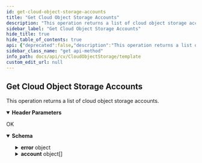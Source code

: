 ```yaml
---
id: get-cloud-object-storage-accounts
title: "Get Cloud Object Storage Accounts"
description: "This operation returns a list of cloud object storage accounts."
sidebar_label: "Get Cloud Object Storage Accounts"
hide_title: true
hide_table_of_contents: true
api: {"deprecated":false,"description":"This operation returns a list of cloud object storage accounts.\n","operationId":"Get Cloud Object Storage Accounts","parameters":[{"description":"","in":"header","name":"Authtoken","required":true,"schema":{"example":"{{TOKEN}}","type":"string"}}],"tags":["Cloud Object Storage"],"responses":{"200":{"description":"OK","content":{"application/json":{"schema":{"type":"object","properties":{"error":{"type":"object","properties":{"errorMessage":{"type":"string"},"errorCode":{"type":"integer"}}},"account":{"type":"array","items":{"type":"object","properties":{"vendorType":{"type":"integer"},"backupSize":{"type":"integer"},"slaStatus":{"type":"integer"},"vendorDisplayName":{"type":"string"},"backupTime":{"type":"integer"},"status":{"type":"integer"},"instance":{"type":"object","properties":{"clientId":{"type":"integer"},"clientName":{"type":"string"},"instanceName":{"type":"string"},"instanceId":{"type":"integer"}}},"plan":{"type":"object","properties":{"planName":{"type":"string"},"planId":{"type":"integer"}}}}}}},"x-examples":{"Example 1":{"error":{"errorMessage":"","errorCode":0},"account":[{"vendorType":21,"backupSize":917517607,"slaStatus":1,"vendorDisplayName":"Azure Data Lake Storage Gen2","backupTime":1569598599,"status":0,"instance":{"clientId":1103,"clientName":"Gen2_1","instanceName":"Gen2_1","instanceId":15},"plan":{"planName":"plan1","planId":2}},{"vendorType":21,"backupSize":917381208,"slaStatus":1,"vendorDisplayName":"Azure Data Lake Storage Gen2","backupTime":1569598867,"status":0,"instance":{"clientId":1105,"clientName":"gen2_linux","instanceName":"gen2_linux","instanceId":16},"plan":{"planName":"plan1","planId":2}},{"vendorType":21,"backupSize":2226167,"slaStatus":2,"vendorDisplayName":"Azure Data Lake Storage Gen2","backupTime":1569598267,"status":0,"instance":{"clientId":1117,"clientName":"gen2_3_new","instanceName":"gen2_3_new","instanceId":27},"plan":{"planName":"plan1","planId":2}},{"vendorType":21,"backupSize":23429929854,"slaStatus":1,"vendorDisplayName":"Azure Data Lake Storage Gen2","backupTime":1569602687,"status":0,"instance":{"clientId":1121,"clientName":"gen2_scale1","instanceName":"gen2_scale1","instanceId":31},"plan":{"planName":"plan1","planId":2}},{"vendorType":21,"backupSize":23429930159,"slaStatus":1,"vendorDisplayName":"Azure Data Lake Storage Gen2","backupTime":1569609067,"status":0,"instance":{"clientId":1123,"clientName":"gen2_scale_linux","instanceName":"gen2_scale_linux","instanceId":33},"plan":{"planName":"plan1","planId":2}},{"vendorType":5,"backupSize":191102375,"slaStatus":3,"vendorDisplayName":"Amazon S3","backupTime":1569600608,"status":0,"instance":{"clientId":1133,"clientName":"s3client","instanceName":"s3client","instanceId":41},"plan":{"planName":"plan1","planId":2}},{"vendorType":6,"backupSize":0,"slaStatus":3,"vendorDisplayName":"Azure Blob","backupTime":0,"status":0,"instance":{"clientId":1139,"clientName":"testblob","instanceName":"testblob","instanceId":44},"plan":{"planName":"plan1","planId":2}},{"vendorType":5,"backupSize":0,"slaStatus":3,"vendorDisplayName":"Amazon S3","backupTime":0,"status":0,"instance":{"clientId":1133,"clientName":"s3client","instanceName":"tests3","instanceId":50},"plan":{"planName":"","planId":0}},{"vendorType":21,"backupSize":917361950,"slaStatus":1,"vendorDisplayName":"Azure Data Lake Storage Gen2","backupTime":1569598821,"status":0,"instance":{"clientId":1141,"clientName":"TC54790","instanceName":"TC54790","instanceId":51},"plan":{"planName":"plan1","planId":2}}]}}},"examples":{"Example 1":{"value":{"error":{"errorMessage":"","errorCode":0},"account":[{"vendorType":21,"backupSize":917517607,"slaStatus":1,"vendorDisplayName":"Azure Data Lake Storage Gen2","backupTime":1569598599,"status":0,"instance":{"clientId":1103,"clientName":"Gen2_1","instanceName":"Gen2_1","instanceId":15},"plan":{"planName":"plan1","planId":2}},{"vendorType":21,"backupSize":917381208,"slaStatus":1,"vendorDisplayName":"Azure Data Lake Storage Gen2","backupTime":1569598867,"status":0,"instance":{"clientId":1105,"clientName":"gen2_linux","instanceName":"gen2_linux","instanceId":16},"plan":{"planName":"plan1","planId":2}},{"vendorType":21,"backupSize":2226167,"slaStatus":2,"vendorDisplayName":"Azure Data Lake Storage Gen2","backupTime":1569598267,"status":0,"instance":{"clientId":1117,"clientName":"gen2_3_new","instanceName":"gen2_3_new","instanceId":27},"plan":{"planName":"plan1","planId":2}},{"vendorType":21,"backupSize":23429929854,"slaStatus":1,"vendorDisplayName":"Azure Data Lake Storage Gen2","backupTime":1569602687,"status":0,"instance":{"clientId":1121,"clientName":"gen2_scale1","instanceName":"gen2_scale1","instanceId":31},"plan":{"planName":"plan1","planId":2}},{"vendorType":21,"backupSize":23429930159,"slaStatus":1,"vendorDisplayName":"Azure Data Lake Storage Gen2","backupTime":1569609067,"status":0,"instance":{"clientId":1123,"clientName":"gen2_scale_linux","instanceName":"gen2_scale_linux","instanceId":33},"plan":{"planName":"plan1","planId":2}},{"vendorType":5,"backupSize":191102375,"slaStatus":3,"vendorDisplayName":"Amazon S3","backupTime":1569600608,"status":0,"instance":{"clientId":1133,"clientName":"s3client","instanceName":"s3client","instanceId":41},"plan":{"planName":"plan1","planId":2}},{"vendorType":6,"backupSize":0,"slaStatus":3,"vendorDisplayName":"Azure Blob","backupTime":0,"status":0,"instance":{"clientId":1139,"clientName":"testblob","instanceName":"testblob","instanceId":44},"plan":{"planName":"plan1","planId":2}},{"vendorType":5,"backupSize":0,"slaStatus":3,"vendorDisplayName":"Amazon S3","backupTime":0,"status":0,"instance":{"clientId":1133,"clientName":"s3client","instanceName":"tests3","instanceId":50},"plan":{"planName":"","planId":0}},{"vendorType":21,"backupSize":917361950,"slaStatus":1,"vendorDisplayName":"Azure Data Lake Storage Gen2","backupTime":1569598821,"status":0,"instance":{"clientId":1141,"clientName":"TC54790","instanceName":"TC54790","instanceId":51},"plan":{"planName":"plan1","planId":2}}]}}}}}}},"method":"get","path":"/Instance/CloudStorage","servers":[{"url":"http://{hostname}/webconsole/api","variables":{"hostname":{"default":"localhost","description":"Webconsole"}}}],"info":{"title":"Template","contact":{},"version":"1.0","description":"Template"},"postman":{"name":"Get Cloud Object Storage Accounts","description":{"content":"This operation returns a list of cloud object storage accounts.\n","type":"text/plain"},"url":{"path":["Instance","CloudStorage"],"host":["{{baseUrl}}"],"query":[],"variable":[]},"header":[{"disabled":false,"description":{"content":"(Required) ","type":"text/plain"},"key":"Authtoken","value":""},{"key":"Accept","value":"application/json"}],"method":"GET"}}
sidebar_class_name: "get api-method"
info_path: docs/api/cv/CloudObjectStorage/template
custom_edit_url: null
---
```



## Get Cloud Object Storage Accounts



This operation returns a list of cloud object storage accounts.


<details style={{"marginBottom":"1rem"}} data-collapsed={false} open={true}><summary style={{}}><strong>Header Parameters</strong></summary><div><ul><ParamsItem className={"paramsItem"} param={{"description":"","in":"header","name":"Authtoken","required":true,"schema":{"example":"{{TOKEN}}","type":"string"}}}></ParamsItem></ul></div></details><div><ApiTabs><TabItem label={"200"} value={"200"}><div>

OK

</div><div><MimeTabs schemaType={"response"}><TabItem label={"application/json"} value={"application/json"}><SchemaTabs><TabItem label={"Schema"} value={"Schema"}><details style={{}} data-collapsed={false} open={true}><summary style={{"textAlign":"left"}}><strong>Schema</strong></summary><div style={{"textAlign":"left","marginLeft":"1rem"}}></div><ul style={{"marginLeft":"1rem"}}><SchemaItem collapsible={true} className={"schemaItem"}><details style={{}}><summary style={{}}><strong>error</strong><span style={{"opacity":"0.6"}}> object</span></summary><div style={{"marginLeft":"1rem"}}><SchemaItem collapsible={false} name={"errorMessage"} required={false} deprecated={undefined} schemaDescription={undefined} schemaName={"string"} qualifierMessage={undefined} defaultValue={undefined}></SchemaItem><SchemaItem collapsible={false} name={"errorCode"} required={false} deprecated={undefined} schemaDescription={undefined} schemaName={"integer"} qualifierMessage={undefined} defaultValue={undefined}></SchemaItem></div></details></SchemaItem><SchemaItem collapsible={true} className={"schemaItem"}><details style={{}}><summary style={{}}><strong>account</strong><span style={{"opacity":"0.6"}}> object[]</span></summary><div style={{"marginLeft":"1rem"}}><SchemaItem collapsible={false} name={"vendorType"} required={false} deprecated={undefined} schemaDescription={undefined} schemaName={"integer"} qualifierMessage={undefined} defaultValue={undefined}></SchemaItem><SchemaItem collapsible={false} name={"backupSize"} required={false} deprecated={undefined} schemaDescription={undefined} schemaName={"integer"} qualifierMessage={undefined} defaultValue={undefined}></SchemaItem><SchemaItem collapsible={false} name={"slaStatus"} required={false} deprecated={undefined} schemaDescription={undefined} schemaName={"integer"} qualifierMessage={undefined} defaultValue={undefined}></SchemaItem><SchemaItem collapsible={false} name={"vendorDisplayName"} required={false} deprecated={undefined} schemaDescription={undefined} schemaName={"string"} qualifierMessage={undefined} defaultValue={undefined}></SchemaItem><SchemaItem collapsible={false} name={"backupTime"} required={false} deprecated={undefined} schemaDescription={undefined} schemaName={"integer"} qualifierMessage={undefined} defaultValue={undefined}></SchemaItem><SchemaItem collapsible={false} name={"status"} required={false} deprecated={undefined} schemaDescription={undefined} schemaName={"integer"} qualifierMessage={undefined} defaultValue={undefined}></SchemaItem><SchemaItem collapsible={true} className={"schemaItem"}><details style={{}}><summary style={{}}><strong>instance</strong><span style={{"opacity":"0.6"}}> object</span></summary><div style={{"marginLeft":"1rem"}}><SchemaItem collapsible={false} name={"clientId"} required={false} deprecated={undefined} schemaDescription={undefined} schemaName={"integer"} qualifierMessage={undefined} defaultValue={undefined}></SchemaItem><SchemaItem collapsible={false} name={"clientName"} required={false} deprecated={undefined} schemaDescription={undefined} schemaName={"string"} qualifierMessage={undefined} defaultValue={undefined}></SchemaItem><SchemaItem collapsible={false} name={"instanceName"} required={false} deprecated={undefined} schemaDescription={undefined} schemaName={"string"} qualifierMessage={undefined} defaultValue={undefined}></SchemaItem><SchemaItem collapsible={false} name={"instanceId"} required={false} deprecated={undefined} schemaDescription={undefined} schemaName={"integer"} qualifierMessage={undefined} defaultValue={undefined}></SchemaItem></div></details></SchemaItem><SchemaItem collapsible={true} className={"schemaItem"}><details style={{}}><summary style={{}}><strong>plan</strong><span style={{"opacity":"0.6"}}> object</span></summary><div style={{"marginLeft":"1rem"}}><SchemaItem collapsible={false} name={"planName"} required={false} deprecated={undefined} schemaDescription={undefined} schemaName={"string"} qualifierMessage={undefined} defaultValue={undefined}></SchemaItem><SchemaItem collapsible={false} name={"planId"} required={false} deprecated={undefined} schemaDescription={undefined} schemaName={"integer"} qualifierMessage={undefined} defaultValue={undefined}></SchemaItem></div></details></SchemaItem></div></details></SchemaItem></ul></details></TabItem><TabItem label={"Example (from schema)"} value={"Example (from schema)"}><ResponseSamples responseExample={"{\n  \"error\": {\n    \"errorMessage\": \"string\",\n    \"errorCode\": 0\n  },\n  \"account\": [\n    {\n      \"vendorType\": 0,\n      \"backupSize\": 0,\n      \"slaStatus\": 0,\n      \"vendorDisplayName\": \"string\",\n      \"backupTime\": 0,\n      \"status\": 0,\n      \"instance\": {\n        \"clientId\": 0,\n        \"clientName\": \"string\",\n        \"instanceName\": \"string\",\n        \"instanceId\": 0\n      },\n      \"plan\": {\n        \"planName\": \"string\",\n        \"planId\": 0\n      }\n    }\n  ]\n}"} language={"json"}></ResponseSamples></TabItem><TabItem label={" Example 1"} value={" Example 1"}><ResponseSamples responseExample={"{\n  \"error\": {\n    \"errorMessage\": \"\",\n    \"errorCode\": 0\n  },\n  \"account\": [\n    {\n      \"vendorType\": 21,\n      \"backupSize\": 917517607,\n      \"slaStatus\": 1,\n      \"vendorDisplayName\": \"Azure Data Lake Storage Gen2\",\n      \"backupTime\": 1569598599,\n      \"status\": 0,\n      \"instance\": {\n        \"clientId\": 1103,\n        \"clientName\": \"Gen2_1\",\n        \"instanceName\": \"Gen2_1\",\n        \"instanceId\": 15\n      },\n      \"plan\": {\n        \"planName\": \"plan1\",\n        \"planId\": 2\n      }\n    },\n    {\n      \"vendorType\": 21,\n      \"backupSize\": 917381208,\n      \"slaStatus\": 1,\n      \"vendorDisplayName\": \"Azure Data Lake Storage Gen2\",\n      \"backupTime\": 1569598867,\n      \"status\": 0,\n      \"instance\": {\n        \"clientId\": 1105,\n        \"clientName\": \"gen2_linux\",\n        \"instanceName\": \"gen2_linux\",\n        \"instanceId\": 16\n      },\n      \"plan\": {\n        \"planName\": \"plan1\",\n        \"planId\": 2\n      }\n    },\n    {\n      \"vendorType\": 21,\n      \"backupSize\": 2226167,\n      \"slaStatus\": 2,\n      \"vendorDisplayName\": \"Azure Data Lake Storage Gen2\",\n      \"backupTime\": 1569598267,\n      \"status\": 0,\n      \"instance\": {\n        \"clientId\": 1117,\n        \"clientName\": \"gen2_3_new\",\n        \"instanceName\": \"gen2_3_new\",\n        \"instanceId\": 27\n      },\n      \"plan\": {\n        \"planName\": \"plan1\",\n        \"planId\": 2\n      }\n    },\n    {\n      \"vendorType\": 21,\n      \"backupSize\": 23429929854,\n      \"slaStatus\": 1,\n      \"vendorDisplayName\": \"Azure Data Lake Storage Gen2\",\n      \"backupTime\": 1569602687,\n      \"status\": 0,\n      \"instance\": {\n        \"clientId\": 1121,\n        \"clientName\": \"gen2_scale1\",\n        \"instanceName\": \"gen2_scale1\",\n        \"instanceId\": 31\n      },\n      \"plan\": {\n        \"planName\": \"plan1\",\n        \"planId\": 2\n      }\n    },\n    {\n      \"vendorType\": 21,\n      \"backupSize\": 23429930159,\n      \"slaStatus\": 1,\n      \"vendorDisplayName\": \"Azure Data Lake Storage Gen2\",\n      \"backupTime\": 1569609067,\n      \"status\": 0,\n      \"instance\": {\n        \"clientId\": 1123,\n        \"clientName\": \"gen2_scale_linux\",\n        \"instanceName\": \"gen2_scale_linux\",\n        \"instanceId\": 33\n      },\n      \"plan\": {\n        \"planName\": \"plan1\",\n        \"planId\": 2\n      }\n    },\n    {\n      \"vendorType\": 5,\n      \"backupSize\": 191102375,\n      \"slaStatus\": 3,\n      \"vendorDisplayName\": \"Amazon S3\",\n      \"backupTime\": 1569600608,\n      \"status\": 0,\n      \"instance\": {\n        \"clientId\": 1133,\n        \"clientName\": \"s3client\",\n        \"instanceName\": \"s3client\",\n        \"instanceId\": 41\n      },\n      \"plan\": {\n        \"planName\": \"plan1\",\n        \"planId\": 2\n      }\n    },\n    {\n      \"vendorType\": 6,\n      \"backupSize\": 0,\n      \"slaStatus\": 3,\n      \"vendorDisplayName\": \"Azure Blob\",\n      \"backupTime\": 0,\n      \"status\": 0,\n      \"instance\": {\n        \"clientId\": 1139,\n        \"clientName\": \"testblob\",\n        \"instanceName\": \"testblob\",\n        \"instanceId\": 44\n      },\n      \"plan\": {\n        \"planName\": \"plan1\",\n        \"planId\": 2\n      }\n    },\n    {\n      \"vendorType\": 5,\n      \"backupSize\": 0,\n      \"slaStatus\": 3,\n      \"vendorDisplayName\": \"Amazon S3\",\n      \"backupTime\": 0,\n      \"status\": 0,\n      \"instance\": {\n        \"clientId\": 1133,\n        \"clientName\": \"s3client\",\n        \"instanceName\": \"tests3\",\n        \"instanceId\": 50\n      },\n      \"plan\": {\n        \"planName\": \"\",\n        \"planId\": 0\n      }\n    },\n    {\n      \"vendorType\": 21,\n      \"backupSize\": 917361950,\n      \"slaStatus\": 1,\n      \"vendorDisplayName\": \"Azure Data Lake Storage Gen2\",\n      \"backupTime\": 1569598821,\n      \"status\": 0,\n      \"instance\": {\n        \"clientId\": 1141,\n        \"clientName\": \"TC54790\",\n        \"instanceName\": \"TC54790\",\n        \"instanceId\": 51\n      },\n      \"plan\": {\n        \"planName\": \"plan1\",\n        \"planId\": 2\n      }\n    }\n  ]\n}"} language={"json"}></ResponseSamples></TabItem></SchemaTabs></TabItem></MimeTabs></div></TabItem></ApiTabs></div>
      